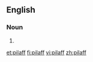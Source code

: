 ==English==

===Noun===
{{en-noun}}

# {{alternative spelling of|pilaf}}

[[et:pilaff]]
[[fi:pilaff]]
[[vi:pilaff]]
[[zh:pilaff]]
